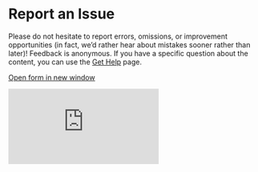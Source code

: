 # Report an Issue {- #report_issue}

Please do not hesitate to report errors, omissions, or improvement opportunities (in fact, we'd rather hear about mistakes sooner rather than later)! Feedback is anonymous.  If you have a specific question about the content, you can use the [Get Help](#get_help) page.

[Open form in new window](https://forms.gle/qhBToGubVgmjdFbx6){target="_blank"}


<div class="container">
<iframe class="responsive-iframe" src="https://docs.google.com/forms/d/e/1FAIpQLSf3obLnGzJQ6d7Rtyy2YXDln3g-kJWCY-4IlRLE_mnFuWv2AQ/viewform?embedded=true" frameborder="0"></iframe>
</div>




